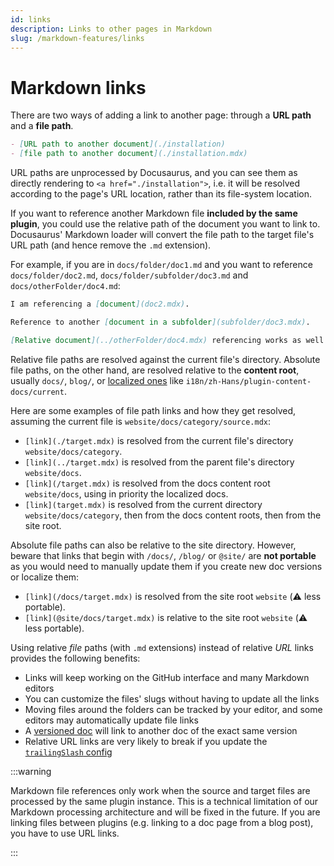 ```yaml
---
id: links
description: Links to other pages in Markdown
slug: /markdown-features/links
---
```


# Markdown links

There are two ways of adding a link to another page: through a **URL path** and a **file path**.

```md
- [URL path to another document](./installation)
- [file path to another document](./installation.mdx)
```

URL paths are unprocessed by Docusaurus, and you can see them as directly rendering to `<a href="./installation">`, i.e. it will be resolved according to the page's URL location, rather than its file-system location.

If you want to reference another Markdown file **included by the same plugin**, you could use the relative path of the document you want to link to. Docusaurus' Markdown loader will convert the file path to the target file's URL path (and hence remove the `.md` extension).

For example, if you are in `docs/folder/doc1.md` and you want to reference `docs/folder/doc2.md`, `docs/folder/subfolder/doc3.md` and `docs/otherFolder/doc4.md`:

```md title="docs/folder/doc1.md"
I am referencing a [document](doc2.mdx).

Reference to another [document in a subfolder](subfolder/doc3.mdx).

[Relative document](../otherFolder/doc4.mdx) referencing works as well.
```

Relative file paths are resolved against the current file's directory. Absolute file paths, on the other hand, are resolved relative to the **content root**, usually `docs/`, `blog/`, or [localized ones](../../i18n/i18n-tutorial.mdx) like `i18n/zh-Hans/plugin-content-docs/current`.

Here are some examples of file path links and how they get resolved, assuming the current file is `website/docs/category/source.mdx`:

- `[link](./target.mdx)` is resolved from the current file's directory `website/docs/category`.
- `[link](../target.mdx)` is resolved from the parent file's directory `website/docs`.
- `[link](/target.mdx)` is resolved from the docs content root `website/docs`, using in priority the localized docs.
- `[link](target.mdx)` is resolved from the current directory `website/docs/category`, then from the docs content roots, then from the site root.

Absolute file paths can also be relative to the site directory. However, beware that links that begin with `/docs/`, `/blog/` or `@site/` are **not portable** as you would need to manually update them if you create new doc versions or localize them:

- `[link](/docs/target.mdx)` is resolved from the site root `website` (⚠️ less portable).
- `[link](@site/docs/target.mdx)` is relative to the site root `website` (⚠️ less portable).

Using relative _file_ paths (with `.md` extensions) instead of relative _URL_ links provides the following benefits:

- Links will keep working on the GitHub interface and many Markdown editors
- You can customize the files' slugs without having to update all the links
- Moving files around the folders can be tracked by your editor, and some editors may automatically update file links
- A [versioned doc](../docs/versioning.mdx) will link to another doc of the exact same version
- Relative URL links are very likely to break if you update the [`trailingSlash` config](../../api/docusaurus.config.js.mdx#trailingSlash)

:::warning

Markdown file references only work when the source and target files are processed by the same plugin instance. This is a technical limitation of our Markdown processing architecture and will be fixed in the future. If you are linking files between plugins (e.g. linking to a doc page from a blog post), you have to use URL links.

:::
